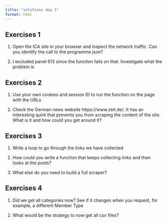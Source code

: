 ```yaml
---
title: "solutions day 1"
format: html
---
```


## Exercises 1

1. Open the ICA site in your browser and inspect the network traffic. Can you identify the call to the programme json?

2. I excluded panel 613 since the function fails on that. Investigate what the problem is

## Exercises 2

1. Use your own cookies and session ID to run the function on the page with the URLs

2. Check the German news website https://www.zeit.de/. It has an interesting quirk that prevents you from scraping the content of the site. What is it and how could you get around it?

## Exercises 3

1. Write a loop to go through the links we have collected

2. How could you write a function that keeps collecting links and then looks at the posts?

3. What else do you need to build a full scraper?

## Exercises 4

1. Did we get all categories now? See if it changes when you request, for example, a different Member Type

2. What would be the strategy to now get all csv files?
